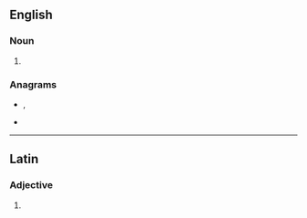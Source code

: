 ==English==

===Noun===
{{head|en|noun plural form}}

# {{plural of|arvo|lang=en}}

===Anagrams===
* {{l|en|sarvo}}, {{l|en|'sarvo}}
* {{l|en|savor}}

----

==Latin==

===Adjective===
{{la-adj-form|arvos}}

# {{inflection of|arvus||acc|m|p|lang=la}}